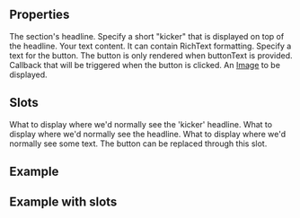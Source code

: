 
<Meta
  title="Teaser Section"
  subtitle="a complete Teaser section"
/>

## Properties

<PropsTable>
      <PropsTableRow value="headline" type="string" required>
        The section's headline.
      </PropsTableRow>
      <PropsTableRow value="kicker" type="string" required>
        Specify a short "kicker" that is displayed on top of the headline.
      </PropsTableRow>
      <PropsTableRow value="text" type="string" required>
        Your text content. It can contain RichText formatting.
      </PropsTableRow>
      <PropsTableRow value="buttonText" type="string" optional>
        Specify a text for the button. The button is only rendered when buttonText is provided.
      </PropsTableRow>
      <PropsTableRow value="onButtonClick()" type="function" optional>
        Callback that will be triggered when the button is clicked.
      </PropsTableRow>
      <PropsTableRow value="image" type="Image" optional>
        An <a href="/#/components/image">Image</a> to be displayed.
      </PropsTableRow>
</PropsTable>

## Slots

<SlotsTable>
  <SlotsTableRow value="kicker" prop="string">
  What to display where we'd normally see the 'kicker' headline.
  </SlotsTableRow>
  <SlotsTableRow value="headline" prop="string">
  What to display where we'd normally see the headline.
  </SlotsTableRow>
  <SlotsTableRow value="text" prop="string">
  What to display where we'd normally see some text.
  </SlotsTableRow>
  <SlotsTableRow value="button" prop="string">
  The button can be replaced through this slot.
  </SlotsTableRow>
</SlotsTable>

## Example

<ExampleLoader example="TeaserSection.tsx"/>

## Example with slots

<ExampleLoader example="TeaserSection.slots.tsx"/>
